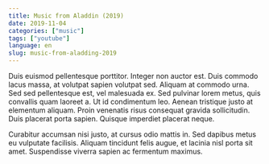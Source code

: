 ```yaml
---
title: Music from Aladdin (2019)
date: 2019-11-04
categories: ["music"]
tags: ["youtube"]
language: en
slug: music-from-aladding-2019
---
```


Duis euismod pellentesque porttitor. Integer non auctor est. Duis commodo lacus massa, at volutpat sapien volutpat sed. Aliquam at commodo urna. Sed sed pellentesque est, vel malesuada ex. Sed pulvinar lorem metus, quis convallis quam laoreet a. Ut id condimentum leo. Aenean tristique justo at elementum aliquam. Proin venenatis risus consequat gravida sollicitudin. Duis placerat porta sapien. Quisque imperdiet placerat neque.

<youtube videoId="eitDnP0_83k" />

<youtube videoId="mw5VIEIvuMI" />

Curabitur accumsan nisi justo, at cursus odio mattis in. Sed dapibus metus eu vulputate facilisis. Aliquam tincidunt felis augue, et lacinia nisl porta sit amet. Suspendisse viverra sapien ac fermentum maximus.

<youtube videoId="cfwopyHc5E4" />
